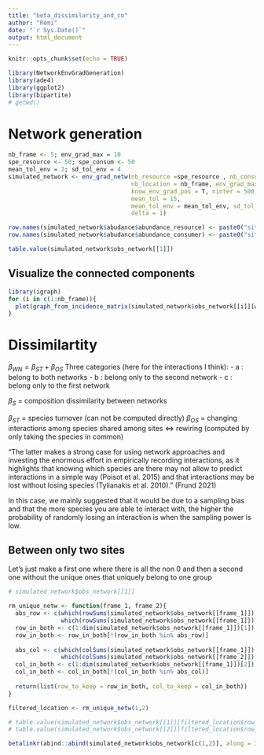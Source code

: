```yaml
---
title: "beta_dissimilarity_and_co"
author: "Rémi"
date: "`r Sys.Date()`"
output: html_document
---
```


```r
knitr::opts_chunk$set(echo = TRUE)
```


```r
library(NetworkEnvGradGeneration)
library(ade4)
library(ggplot2)
library(bipartite)
# getwd()
```



# Network generation

```r
nb_frame <- 5; env_grad_max = 10
spe_resource <- 50; spe_consum <- 50
mean_tol_env = 2; sd_tol_env = 4
simulated_network <- env_grad_netw(nb_resource =spe_resource , nb_consumer = spe_consum,
                                   nb_location = nb_frame, env_grad_max = env_grad_max,
                                   know_env_grad_pos = T, ninter = 500, 
                                   mean_tol = 15,
                                   mean_tol_env = mean_tol_env, sd_tol_env = sd_tol_env,
                                   delta = 1)

row.names(simulated_network$abudance$abundance_resource) <- paste0("site",1:nb_frame)
row.names(simulated_network$abudance$abundance_consumer) <- paste0("site",1:nb_frame)
```

```r
table.value(simulated_network$obs_network[[1]])
```

## Visualize the connected components

```r
library(igraph)
for (i in c(1:nb_frame)){
  plot(graph_from_incidence_matrix(simulated_network$obs_network[[i]][which(rowSums(simulated_network$obs_network[[i]]) != 0), which(colSums(simulated_network$obs_network[[i]]) != 0)]), vertex.size = 5)
}

```

# Dissimilartity

$\beta_{WN} = \beta_{ST} + \beta_{OS}$
Three categories (here for the interactions I think):
- a : belong to both networks
- b : belong only to the second network
- c : belong only to the first network

$\beta_{S}$ = composition dissimilarity between networks

$\beta_{ST}$ = species turnover (can not be computed directly)
$\beta_{OS}$ = changing interactions among species shared among sites $\Leftrightarrow$ rewiring (computed by only taking the species in common)

"The latter makes a strong case for using network approaches and investing the enormous effort in empirically recording interactions, as it highlights that knowing which species are there may not allow to predict interactions in a simple way (Poisot et al. 2015) and that interactions may be lost without losing species (Tylianakis et al. 2010)." (Frund 2021)

In this case, we mainly suggested that it would be due to a sampling bias and that the more species you are able to interact with, the higher the probability of randomly losing an interaction is when the sampling power is low.


## Between only two sites

Let's just make a first one where there is all the non 0 and then a second one without the unique ones that uniquely belong to one group

```r
# simulated_network$obs_network[[1]]

rm_unique_netw <- function(frame_1, frame_2){
  abs_row <- c(which(rowSums(simulated_network$obs_network[[frame_1]]) == 0),
               which(rowSums(simulated_network$obs_network[[frame_1]]) == 0))
  row_in_both <- c(1:dim(simulated_network$obs_network[[frame_1]])[1])
  row_in_both <- row_in_both[!(row_in_both %in% abs_row)]
  
  abs_col <- c(which(colSums(simulated_network$obs_network[[frame_1]]) == 0),
               which(colSums(simulated_network$obs_network[[frame_2]]) == 0))
  col_in_both <- c(1:dim(simulated_network$obs_network[[frame_1]])[2])
  col_in_both <- col_in_both[!(col_in_both %in% abs_col)]
  
  return(list(row_to_keep = row_in_both, col_to_keep = col_in_both))
}

filtered_location <- rm_unique_netw(1,2)

# table.value(simulated_network$obs_network[[1]][filtered_location$row_to_keep,filtered_location$col_to_keep])
# table.value(simulated_network$obs_network[[2]][filtered_location$row_to_keep,filtered_location$col_to_keep])

betalinkr(abind::abind(simulated_network$obs_network[c(1,2)], along = 3))
```



